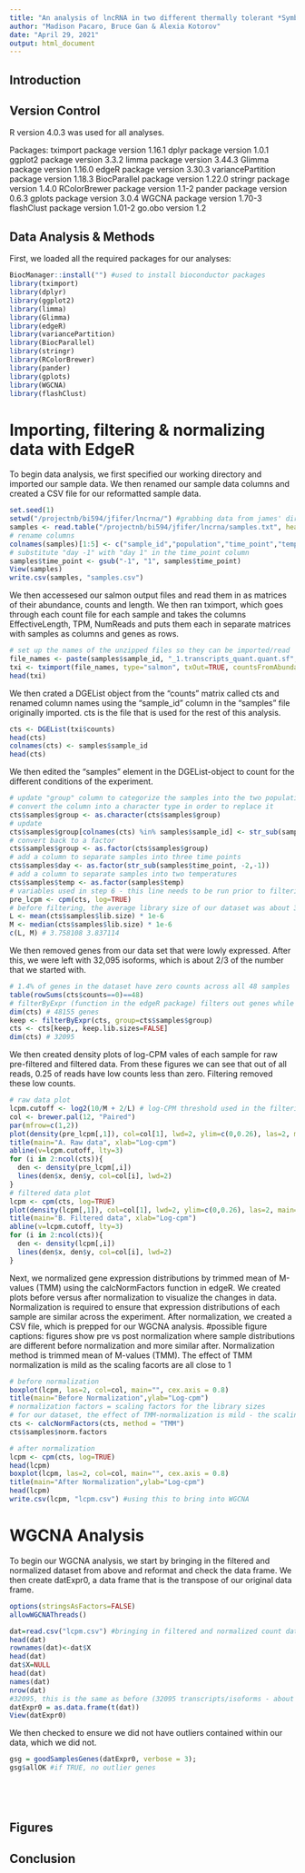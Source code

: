 ```yaml
---
title: "An analysis of lncRNA in two different thermally tolerant *Symbiodinium* species"
author: "Madison Pacaro, Bruce Gan & Alexia Kotorov"
date: "April 29, 2021"
output: html_document
---
```


## Introduction




## Version Control

R version 4.0.3 was used for all analyses.

Packages:
tximport package version 1.16.1
dplyr package version 1.0.1
ggplot2 package version 3.3.2
limma package version 3.44.3
Glimma package version 1.16.0
edgeR package version 3.30.3
variancePartition package version 1.18.3
BiocParallel package version 1.22.0
stringr package version 1.4.0
RColorBrewer package version 1.1-2
pander package version 0.6.3
gplots package version 3.0.4
WGCNA package version 1.70-3
flashClust package version 1.01-2
go.obo version 1.2


## Data Analysis & Methods

First, we loaded all the required packages for our analyses:

```r
BiocManager::install("") #used to install bioconductor packages 
library(tximport) 
library(dplyr)
library(ggplot2)
library(limma)
library(Glimma)
library(edgeR)
library(variancePartition) 
library(BiocParallel)
library(stringr)
library(RColorBrewer) 
library(pander)
library(gplots)
library(WGCNA)
library(flashClust)
```

# Importing, filtering & normalizing data with EdgeR

To begin data analysis, we first specified our working directory and imported our sample data. We then renamed our sample data columns and created a CSV file for our reformatted sample data.
```r

set.seed(1)
setwd("/projectnb/bi594/jfifer/lncrna/") #grabbing data from james' directory
samples <- read.table("/projectnb/bi594/jfifer/lncrna/samples.txt", header = TRUE, sep=",", stringsAsFactors = F)
# rename columns
colnames(samples)[1:5] <- c("sample_id","population","time_point","temp","tolerance")  
# substitute "day -1" with "day 1" in the time_point column
samples$time_point <- gsub("-1", "1", samples$time_point) 
View(samples)
write.csv(samples, "samples.csv")
```


We then accessesed our salmon output files and read them in as matrices of their abundance, counts and length. We then ran tximport, which goes through each count file for each sample and takes the columns EffectiveLength, TPM, NumReads and puts them each in separate matrices with samples as columns and genes as rows.
```r

# set up the names of the unzipped files so they can be imported/read
file_names <- paste(samples$sample_id, "_1.transcripts_quant.quant.sf", sep = "")
txi <- tximport(file_names, type="salmon", txOut=TRUE, countsFromAbundance="lengthScaledTPM") 
head(txi)
```

We then crated a DGEList object from the "counts" matrix called cts and renamed column names using the "sample_id" column in the "samples" file originally imported. cts is the file that is used for the rest of this analysis. 
```r
cts <- DGEList(txi$counts)
head(cts)
colnames(cts) <- samples$sample_id 
head(cts)
```

We then edited the "samples" element in the DGEList-object to count for the different conditions of the experiment.
```r

# update "group" column to categorize the samples into the two populations 
# convert the column into a character type in order to replace it
cts$samples$group <- as.character(cts$samples$group)  
# update 
cts$samples$group[colnames(cts) %in% samples$sample_id] <- str_sub(samples$population, -3, -2) 
# convert back to a factor
cts$samples$group <- as.factor(cts$samples$group)  
# add a column to separate samples into three time points 
cts$samples$day <- as.factor(str_sub(samples$time_point, -2,-1))
# add a column to separate samples into two temperatures  
cts$samples$temp <- as.factor(samples$temp)
# variables used in step 6 - this line needs to be run prior to filtering the data
pre_lcpm <- cpm(cts, log=TRUE) 
# before filtering, the average library size of our dataset was about 3.8 million, so L approximates to 3.76 and the minimum log-CPM value for each sample becomes log2(2/3.76) = -0.91; a count of zero for this data maps to a log-CPM value of -0.91 after adding the prior count or offset
L <- mean(cts$samples$lib.size) * 1e-6
M <- median(cts$samples$lib.size) * 1e-6
c(L, M) # 3.758108 3.837114

```

We then removed genes from our data set that were lowly expressed. After this, we were left with 32,095 isoforms, which is about 2/3 of the number that we started with.
```r

# 1.4% of genes in the dataset have zero counts across all 48 samples
table(rowSums(cts$counts==0)==48) 
# filterByExpr (function in the edgeR package) filters out genes while keeping the ones with worthwhile counts
dim(cts) # 48155 genes 
keep <- filterByExpr(cts, group=cts$samples$group)
cts <- cts[keep,, keep.lib.sizes=FALSE]
dim(cts) # 32095 
```

We then created density plots of log-CPM vales of each sample for raw pre-filtered and filtered data. From these figures we can see that out of all reads, 0.25 of reads have low counts less than zero. Filtering removed these low counts. 
```r
# raw data plot
lcpm.cutoff <- log2(10/M + 2/L) # log-CPM threshold used in the filtering step (dotted vertical lines in the graphs)
col <- brewer.pal(12, "Paired")
par(mfrow=c(1,2))
plot(density(pre_lcpm[,1]), col=col[1], lwd=2, ylim=c(0,0.26), las=2, main="", xlab="")
title(main="A. Raw data", xlab="Log-cpm")
abline(v=lcpm.cutoff, lty=3)
for (i in 2:ncol(cts)){
  den <- density(pre_lcpm[,i])
  lines(den$x, den$y, col=col[i], lwd=2)
}
# filtered data plot 
lcpm <- cpm(cts, log=TRUE)
plot(density(lcpm[,1]), col=col[1], lwd=2, ylim=c(0,0.26), las=2, main="", xlab="")
title(main="B. Filtered data", xlab="Log-cpm")
abline(v=lcpm.cutoff, lty=3)
for (i in 2:ncol(cts)){
  den <- density(lcpm[,i])
  lines(den$x, den$y, col=col[i], lwd=2)
}

```


Next, we normalized gene expression distributions by trimmed mean of M-values (TMM) using the calcNormFactors function in edgeR. We created plots before versus after normalization to visualize the changes in data. Normalization is required to ensure that expression distributions of each sample are similar across the experiment. After normalization, we created a CSV file, which is prepped for our WGCNA analysis. 
#possible figure captions: figures show pre vs post normalization where sample distributions are different before normalization and more similar after. Normalization method is trimmed mean of M-values (TMM). The effect of TMM normalization is mild as the scaling facorts are all close to 1

```r

# before normalization  
boxplot(lcpm, las=2, col=col, main="", cex.axis = 0.8)
title(main="Before Normalization",ylab="Log-cpm")
# normalization factors = scaling factors for the library sizes
# for our dataset, the effect of TMM-normalization is mild - the scaling factors are all relatively close to 1
cts <- calcNormFactors(cts, method = "TMM")
cts$samples$norm.factors

# after normalization 
lcpm <- cpm(cts, log=TRUE) 
head(lcpm)
boxplot(lcpm, las=2, col=col, main="", cex.axis = 0.8)
title(main="After Normalization",ylab="Log-cpm")
head(lcpm)
write.csv(lcpm, "lcpm.csv") #using this to bring into WGCNA
```

# WGCNA Analysis 

To begin our WGCNA analysis, we start by bringing in the filtered and normalized dataset from above and reformat and check the data frame. We then create datExpr0, a data frame that is the transpose of our original data frame.
```r
options(stringsAsFactors=FALSE)
allowWGCNAThreads()

dat=read.csv("lcpm.csv") #bringing in filtered and normalized count data from edgeR
head(dat) 
rownames(dat)<-dat$X
head(dat)
dat$X=NULL
head(dat)
names(dat)
nrow(dat)
#32095, this is the same as before (32095 transcripts/isoforms - about 2/3 (67%) of the number that we started with)
datExpr0 = as.data.frame(t(dat))
View(datExpr0)

```

We then checked to ensure we did not have outliers contained within our data, which we did not.
```r
gsg = goodSamplesGenes(datExpr0, verbose = 3);
gsg$allOK #if TRUE, no outlier genes

```


```r

```


```r

```


```r

```

```r

```

## Figures 






## Conclusion 







